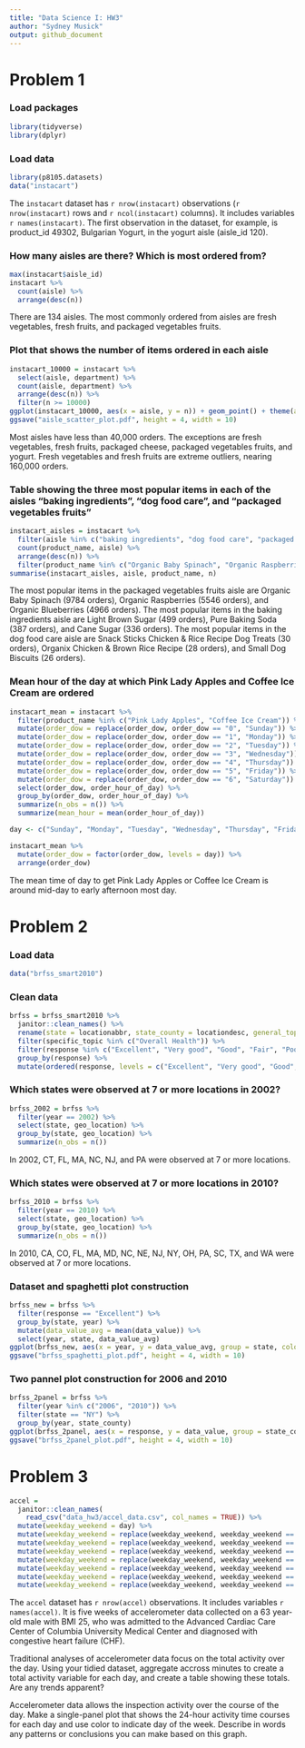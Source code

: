 ```yaml
---
title: "Data Science I: HW3"
author: "Sydney Musick"
output: github_document
---
```



# Problem 1

### Load packages
```r
library(tidyverse)
library(dplyr)
```

### Load data
```r
library(p8105.datasets)
data("instacart")
```
The `instacart` dataset has `r nrow(instacart)` observations (`r nrow(instacart)` rows and `r ncol(instacart)` columns). It includes variables `r names(instacart)`. The first observation in the dataset, for example, is product_id 49302, Bulgarian Yogurt, in the yogurt aisle (aisle_id 120).

### How many aisles are there? Which is most ordered from?
```r
max(instacart$aisle_id)
instacart %>%
  count(aisle) %>%
  arrange(desc(n))
```
There are 134 aisles. The most commonly ordered from aisles are fresh vegetables, fresh fruits, and packaged vegetables fruits.

### Plot that shows the number of items ordered in each aisle
```r
instacart_10000 = instacart %>%
  select(aisle, department) %>%
  count(aisle, department) %>% 
  arrange(desc(n)) %>%
  filter(n >= 10000)
ggplot(instacart_10000, aes(x = aisle, y = n)) + geom_point() + theme(axis.text.x = element_text(angle = 90, hjust = 1))
ggsave("aisle_scatter_plot.pdf", height = 4, width = 10)
```
Most aisles have less than 40,000 orders. The exceptions are fresh vegetables, fresh fruits, packaged cheese, packaged vegetables fruits, and yogurt. Fresh vegetables and fresh fruits are extreme outliers, nearing 160,000 orders.

### Table showing the three most popular items in each of the aisles “baking ingredients”, “dog food care”, and “packaged vegetables fruits”
```r
instacart_aisles = instacart %>%
  filter(aisle %in% c("baking ingredients", "dog food care", "packaged vegetables fruits")) %>%
  count(product_name, aisle) %>% 
  arrange(desc(n)) %>%
  filter(product_name %in% c("Organic Baby Spinach", "Organic Raspberries", "Organic Blueberries", "Light Brown Sugar", "Pure Baking Soda", "Cane Sugar", "Snack Sticks Chicken & Rice Recipe Dog Treats", "Organix Chicken & Brown Rice Recipe", "Small Dog Biscuits")) 
summarise(instacart_aisles, aisle, product_name, n)
```
The most popular items in the packaged vegetables fruits aisle are Organic Baby Spinach (9784 orders), Organic Raspberries (5546 orders), and Organic Blueberries (4966 orders). The most popular items in the baking ingredients aisle are Light Brown Sugar (499 orders), Pure Baking Soda (387 orders), and Cane Sugar (336 orders). The most popular items in the dog food care aisle are Snack Sticks Chicken & Rice Recipe Dog Treats (30 orders), Organix Chicken & Brown Rice Recipe (28 orders), and Small Dog Biscuits (26 orders).

### Mean hour of the day at which Pink Lady Apples and Coffee Ice Cream are ordered
```r
instacart_mean = instacart %>%
  filter(product_name %in% c("Pink Lady Apples", "Coffee Ice Cream")) %>%
  mutate(order_dow = replace(order_dow, order_dow == "0", "Sunday")) %>%
  mutate(order_dow = replace(order_dow, order_dow == "1", "Monday")) %>%
  mutate(order_dow = replace(order_dow, order_dow == "2", "Tuesday")) %>%
  mutate(order_dow = replace(order_dow, order_dow == "3", "Wednesday")) %>%
  mutate(order_dow = replace(order_dow, order_dow == "4", "Thursday")) %>%
  mutate(order_dow = replace(order_dow, order_dow == "5", "Friday")) %>%
  mutate(order_dow = replace(order_dow, order_dow == "6", "Saturday")) %>%
  select(order_dow, order_hour_of_day) %>%
  group_by(order_dow, order_hour_of_day) %>%
  summarize(n_obs = n()) %>%
  summarize(mean_hour = mean(order_hour_of_day))

day <- c("Sunday", "Monday", "Tuesday", "Wednesday", "Thursday", "Friday", "Saturday")

instacart_mean %>%
  mutate(order_dow = factor(order_dow, levels = day)) %>%
  arrange(order_dow) 
```
The mean time of day to get Pink Lady Apples or Coffee Ice Cream is around mid-day to early afternoon most day.


# Problem 2

### Load data
```r
data("brfss_smart2010")
```

### Clean data
```r
brfss = brfss_smart2010 %>%
  janitor::clean_names() %>%
  rename(state = locationabbr, state_county = locationdesc, general_topic = class, specific_topic = topic) %>%
  filter(specific_topic %in% c("Overall Health")) %>%
  filter(response %in% c("Excellent", "Very good", "Good", "Fair", "Poor")) %>%
  group_by(response) %>%
  mutate(ordered(response, levels = c("Excellent", "Very good", "Good", "Fair", "Poor")))
```

### Which states were observed at 7 or more locations in 2002? 
```r
brfss_2002 = brfss %>%
  filter(year == 2002) %>%
  select(state, geo_location) %>%
  group_by(state, geo_location) %>%
  summarize(n_obs = n())
```
In 2002, CT, FL, MA, NC, NJ, and PA were observed at 7 or more locations. 

### Which states were observed at 7 or more locations in 2010? 
```r
brfss_2010 = brfss %>%
  filter(year == 2010) %>%
  select(state, geo_location) %>%
  group_by(state, geo_location) %>%
  summarize(n_obs = n())
```
In 2010, CA, CO, FL, MA, MD, NC, NE, NJ, NY, OH, PA, SC, TX, and WA were observed at 7 or more locations.

### Dataset and spaghetti plot construction
```r
brfss_new = brfss %>%
  filter(response == "Excellent") %>%
  group_by(state, year) %>%
  mutate(data_value_avg = mean(data_value)) %>%
  select(year, state, data_value_avg)
ggplot(brfss_new, aes(x = year, y = data_value_avg, group = state, color = state)) + geom_line() + theme(legend.position = "right")
ggsave("brfss_spaghetti_plot.pdf", height = 4, width = 10)
```

### Two pannel plot construction for 2006 and 2010
```r
brfss_2panel = brfss %>%
  filter(year %in% c("2006", "2010")) %>%
  filter(state == "NY") %>%
  group_by(year, state_county)
ggplot(brfss_2panel, aes(x = response, y = data_value, group = state_county, color = state_county)) + geom_line() + facet_grid(. ~ year)
ggsave("brfss_2panel_plot.pdf", height = 4, width = 10)
```


# Problem 3
```r
accel =
  janitor::clean_names(
    read_csv("data_hw3/accel_data.csv", col_names = TRUE)) %>%
  mutate(weekday_weekend = day) %>%
  mutate(weekday_weekend = replace(weekday_weekend, weekday_weekend == "Sunday", "weekend")) %>%
  mutate(weekday_weekend = replace(weekday_weekend, weekday_weekend == "Monday", "weekday")) %>%
  mutate(weekday_weekend = replace(weekday_weekend, weekday_weekend == "Tuesday", "weekday")) %>%
  mutate(weekday_weekend = replace(weekday_weekend, weekday_weekend == "Wednesday", "weekday")) %>%
  mutate(weekday_weekend = replace(weekday_weekend, weekday_weekend == "Thursday", "weekday")) %>%
  mutate(weekday_weekend = replace(weekday_weekend, weekday_weekend == "Friday", "weekday")) %>%
  mutate(weekday_weekend = replace(weekday_weekend, weekday_weekend == "Saturday", "weekend"))
```
The `accel` dataset has `r nrow(accel)` observations. It includes variables `r names(accel)`. It is five weeks of accelerometer data collected on a 63 year-old male with BMI 25, who was admitted to the Advanced Cardiac Care Center of Columbia University Medical Center and diagnosed with congestive heart failure (CHF).


Traditional analyses of accelerometer data focus on the total activity over the day. Using your tidied dataset, aggregate accross minutes to create a total activity variable for each day, and create a table showing these totals. Are any trends apparent?

Accelerometer data allows the inspection activity over the course of the day. Make a single-panel plot that shows the 24-hour activity time courses for each day and use color to indicate day of the week. Describe in words any patterns or conclusions you can make based on this graph.


